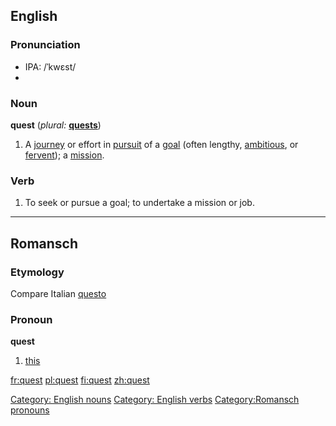 {{see|QUEST}}
==English==

===Pronunciation===
* IPA: /ˈkwɛst/
*{{audio|en-us-quest.ogg|Audio (US)}}

===Noun===
'''quest'''  (''plural:'' '''[[quests]]''')
# A [[journey]] or effort in [[pursuit]] of a [[goal]] (often lengthy, [[ambitious]], or [[fervent]]); a [[mission]].

===Verb===
{{en-infl-reg-consonant|quest||}}
# To seek or pursue a goal; to undertake a mission or job.

[[Category: English nouns]]
[[Category: English verbs]]

----

==Romansch==
===Etymology===
Compare Italian [[questo]]
===Pronoun===
'''quest'''

# [[this]]

[[Category:Romansch pronouns]]
[[fr:quest]]
[[pl:quest]]
[[fi:quest]]
[[zh:quest]]